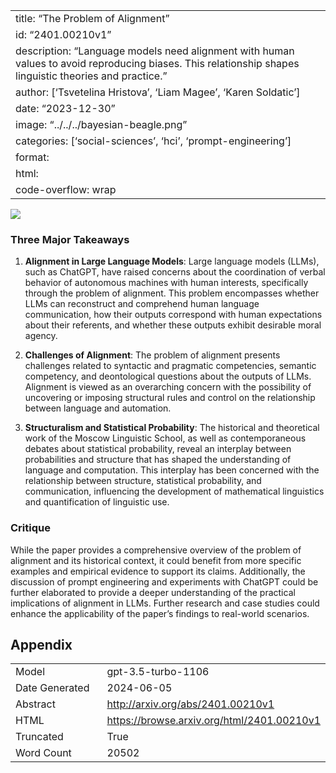 
---
title: "The Problem of Alignment"
id: "2401.00210v1"
description: "Language models need alignment with human values to avoid reproducing biases. This relationship shapes linguistic theories and practice."
author: ['Tsvetelina Hristova', 'Liam Magee', 'Karen Soldatic']
date: "2023-12-30"
image: "../../../bayesian-beagle.png"
categories: ['social-sciences', 'hci', 'prompt-engineering']
format:
  html:
    code-overflow: wrap
---

![](../../../bayesian-beagle.png)

### Three Major Takeaways

1. **Alignment in Large Language Models**: Large language models (LLMs), such as ChatGPT, have raised concerns about the coordination of verbal behavior of autonomous machines with human interests, specifically through the problem of alignment. This problem encompasses whether LLMs can reconstruct and comprehend human language communication, how their outputs correspond with human expectations about their referents, and whether these outputs exhibit desirable moral agency.

2. **Challenges of Alignment**: The problem of alignment presents challenges related to syntactic and pragmatic competencies, semantic competency, and deontological questions about the outputs of LLMs. Alignment is viewed as an overarching concern with the possibility of uncovering or imposing structural rules and control on the relationship between language and automation.

3. **Structuralism and Statistical Probability**: The historical and theoretical work of the Moscow Linguistic School, as well as contemporaneous debates about statistical probability, reveal an interplay between probabilities and structure that has shaped the understanding of language and computation. This interplay has been concerned with the relationship between structure, statistical probability, and communication, influencing the development of mathematical linguistics and quantification of linguistic use.

### Critique

While the paper provides a comprehensive overview of the problem of alignment and its historical context, it could benefit from more specific examples and empirical evidence to support its claims. Additionally, the discussion of prompt engineering and experiments with ChatGPT could be further elaborated to provide a deeper understanding of the practical implications of alignment in LLMs. Further research and case studies could enhance the applicability of the paper's findings to real-world scenarios.

## Appendix

|          |          |
|----------|----------|
| Model     | gpt-3.5-turbo-1106       |
| Date Generated     | 2024-06-05       |
| Abstract | [http://arxiv.org/abs/2401.00210v1](http://arxiv.org/abs/2401.00210v1)        |
| HTML     | [https://browse.arxiv.org/html/2401.00210v1](https://browse.arxiv.org/html/2401.00210v1)       |
| Truncated       | True       |
| Word Count       | 20502       |
